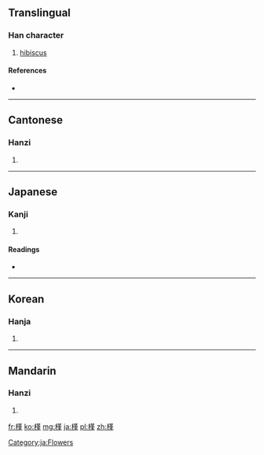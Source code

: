 ==Translingual==

===Han character===
{{Han char|rn=75|rad=木|as=11|sn=15|four=4491<sub>4</sub>|canj=木廿中一 (DTLM)}}

# [[hibiscus]]

====References====
* {{Han ref|kx=0548.160|dkj=15395|dj=0936.020|hdz=21273.060|uh=69FF|ud=27135|bh=E5D3|bd=58835}}

----

==Cantonese==

===Hanzi===
{{yue-hanzi|jyut=|y=gan2}}

# {{defn|lang=yue|sort=木11}}

----

==Japanese==

===Kanji===
{{ja-kanji|grade=|rs=木11}}

# {{defn|lang=ja|sort=木11}}

====Readings====
* {{ja-readings|on=[[きん]] (kin)|kun=[[むくげ]] (mukuge)}}

[[Category:ja:Flowers]]

----

==Korean==

===Hanja===
{{ko-hanja|hangeul=근|eumhun=|rv=geun|mr=kŭn|y=kun}}

# {{defn|lang=ko|sort=木11}}

----

==Mandarin==

===Hanzi===
{{cmn-hanzi|pin=[[jǐn]] ([[jin3]]), [[qín]] ([[qin2]])|wg=chin<sup>3</sup>, ch'in<sup>2</sup>}}

# {{defn|lang=cmn|sort=木11}}

[[fr:槿]]
[[ko:槿]]
[[mg:槿]]
[[ja:槿]]
[[pl:槿]]
[[zh:槿]]